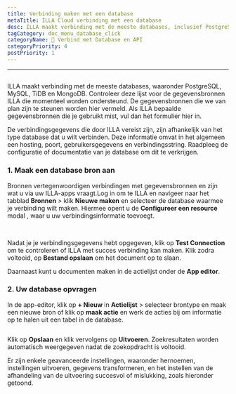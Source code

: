 ```yaml
---
title: Verbinding maken met een database
metaTitle: ILLA Cloud verbinding met een database
desc: ILLA maakt verbinding met de meeste databases, inclusief PostgreSQL, MySQL, TiDB en MongoDB
tagCategory: doc_menu_database_click
categoryName: 📲 Verbind met Database en API
categoryPriority: 4
postPriority: 1
---
```


* * *

## <h2 hidden>Verbinding maken met een database</h2>

ILLA maakt verbinding met de meeste databases, waaronder PostgreSQL, MySQL, TiDB en MongoDB. Controleer deze lijst voor de gegevensbronnen ILLA die momenteel worden ondersteund. De gegevensbronnen die we van plan zijn te steunen worden hier vermeld. Als ILLA bepaalde gegevensbronnen die je gebruikt mist, vul dan het formulier hier in.

De verbindingsgegevens die door ILLA vereist zijn, zijn afhankelijk van het type database dat u wilt verbinden. Deze informatie omvat in het algemeen een hosting, poort, gebruikersgegevens en verbindingsstring. Raadpleeg de configuratie of documentatie van je database om dit te verkrijgen.

### 1.  Maak een database bron aan

Bronnen vertegenwoordigen verbindingen met gegevensbronnen en zijn wat u via uw ILLA-apps vraagt.Log in om te ILLA en navigeer naar het tabblad **Bronnen** > klik **Nieuwe maken** en selecteer de database waarmee je verbinding wilt maken. Hiermee opent u de **Configureer een resource** modal , waar u uw verbindingsinformatie toevoegt.

<img
  src='https://cdn.illacloud.com/official-website/img/docs/connect/connect-database/resources.png'
  alt=""
/>
<img
  src='https://cdn.illacloud.com/official-website/img/docs/connect/connect-database/config.png'
  alt=""
/>

Nadat je je verbindingsgegevens hebt opgegeven, klik op **Test Connection** om te controleren of ILLA met succes verbinding kan maken. Klik zodra voltooid, op **Bestand opslaan** om het document op te slaan.

Daarnaast kunt u documenten maken in de actielijst onder de **App editor**.

### 2.  Uw database opvragen

In de app-editor, klik op **+ Nieuw** in **Actielijst** > selecteer brontype en maak een nieuwe bron of klik op **maak actie** en werk de acties bij om informatie op te halen uit een tabel in de database.

<img
  src='https://cdn.illacloud.com/official-website/img/docs/connect/connect-database/action.png'
  alt=""
/>

Klik op **Opslaan** en klik vervolgens op **Uitvoeren**. Zoekresultaten worden automatisch weergegeven nadat de zoekopdracht is voltooid.

Er zijn enkele geavanceerde instellingen, waaronder hernoemen, instellingen uitvoeren, gegevens transformeren, en het instellen van de afhandeling van de uitvoering succesvol of mislukking, zoals hieronder getoond.

<img
  src='https://cdn.illacloud.com/official-website/img/docs/connect/connect-database/run.png'
  alt=""
/>
